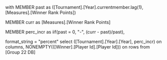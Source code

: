 with MEMBER past as
([Tournament].[Year].currentmember.lag(1), [Measures].[Winner Rank Points])

MEMBER curr as
[Measures].[Winner Rank Points]

MEMBER perc_incr as
iif(past = 0, "-", (curr - past)/past),

format_string = "percent"
select ([Tournament].[Year].[Year], perc_incr) on columns,
NONEMPTY(([Winner].[Player Id].[Player Id])) on rows
from [Group 22 DB]